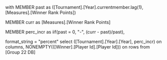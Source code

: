 with MEMBER past as
([Tournament].[Year].currentmember.lag(1), [Measures].[Winner Rank Points])

MEMBER curr as
[Measures].[Winner Rank Points]

MEMBER perc_incr as
iif(past = 0, "-", (curr - past)/past),

format_string = "percent"
select ([Tournament].[Year].[Year], perc_incr) on columns,
NONEMPTY(([Winner].[Player Id].[Player Id])) on rows
from [Group 22 DB]